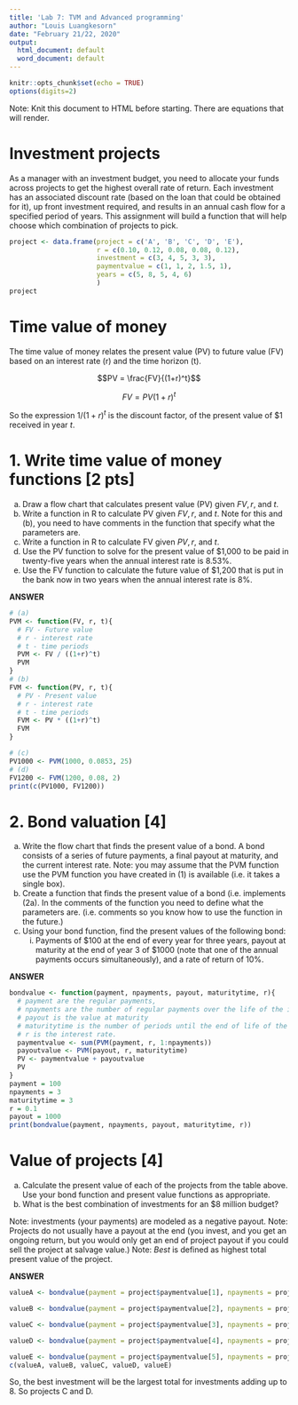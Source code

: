 ```yaml
---
title: 'Lab 7: TVM and Advanced programming'
author: "Louis Luangkesorn"
date: "February 21/22, 2020"
output:
  html_document: default
  word_document: default
---
```


```r
knitr::opts_chunk$set(echo = TRUE)
options(digits=2)
```

Note: Knit this document to HTML before starting. There are equations that will render.

# Investment projects

As a manager with an investment budget, you need to allocate your funds across projects to get the highest overall rate of return. Each investment has an associated discount rate (based on the loan that could be obtained for it), up front investment required, and results in an annual cash flow for a specified period of years.  This assignment will build a function that will help choose which combination of projects to pick.

```r
project <- data.frame(project = c('A', 'B', 'C', 'D', 'E'),
                      r = c(0.10, 0.12, 0.08, 0.08, 0.12),
                      investment = c(3, 4, 5, 3, 3),
                      paymentvalue = c(1, 1, 2, 1.5, 1),
                      years = c(5, 8, 5, 4, 6)
                      )
project
```
# Time value of money

The time value of money relates the present value (PV) to future value (FV) based on an interest rate (r) and the time horizon (t).

$$PV = \frac{FV}{(1+r)^t}$$

$$FV = PV {(1+r)^t}$$

So the expression $1/(1+r)^t$ is the discount factor, of the present value of \$1 received in year $t$.

# 1. Write time value of money functions [2 pts]

a. Draw a flow chart that calculates present value (PV) given $FV, r$, and $t$.
b. Write a function in R to calculate PV given $FV, r,$ and $t$. Note for this and (b), you need to have comments in the function that specify what the parameters are.
c. Write a function in R to calculate FV given $PV, r,$ and $t$.
d. Use the PV function to solve for the present value of \$1,000 to be paid in twenty-five years when the annual interest rate is 8.53\%.
e. Use the FV function to calculate the future value of \$1,200 that is put in the bank now in two years when the annual interest rate is 8\%.

**ANSWER**

```r
# (a)
PVM <- function(FV, r, t){
  # FV - Future value
  # r - interest rate
  # t - time periods
  PVM <- FV / ((1+r)^t)
  PVM
}
# (b)
FVM <- function(PV, r, t){
  # PV - Present value
  # r - interest rate
  # t - time periods
  FVM <- PV * ((1+r)^t)
  FVM
}

# (c)
PV1000 <- PVM(1000, 0.0853, 25)
# (d)
FV1200 <- FVM(1200, 0.08, 2)
print(c(PV1000, FV1200))
```

# 2.  Bond valuation [4]

a.  Write the flow chart that finds the present value of a bond. A bond consists of a series of future payments, a final payout at maturity,  and the current interest rate. Note: you may assume that the PVM function use the PVM function you have created in (1) is available (i.e. it takes a single box).  
b.  Create a function that finds the present value of a bond (i.e. implements (2a).  In the comments of the function you need to define what the parameters are. (i.e. comments so you know how to use the function in the future.)
c.  Using your bond function, find the present values of the following bond:
    (i)  Payments of \$100 at the end of every year for three years, payout at maturity at the end of year 3 of \$1000 (note that one of the annual payments occurs simultaneously), and a rate of return of 10\%.

**ANSWER**

```r
bondvalue <- function(payment, npayments, payout, maturitytime, r){
  # payment are the regular payments,
  # npayments are the number of regular payments over the life of the investment
  # payout is the value at maturity
  # maturitytime is the number of periods until the end of life of the investment 
  # r is the interest rate.
  paymentvalue <- sum(PVM(payment, r, 1:npayments))
  payoutvalue <- PVM(payout, r, maturitytime)
  PV <- paymentvalue + payoutvalue
  PV
}
payment = 100
npayments = 3
maturitytime = 3
r = 0.1
payout = 1000
print(bondvalue(payment, npayments, payout, maturitytime, r))
```

# Value of projects [4]

a.  Calculate the present value of each of the projects from the table above.  Use your bond function and present value functions as appropriate. 
b.  What is the best combination of investments for an \$8 million budget?

Note: investments (your payments) are modeled as a negative payout.
Note: Projects do not usually have a payout at the end (you invest, and you get an ongoing return, but you would only get an end of project payout if you could sell the project at salvage value.)
Note: *Best* is defined as highest total present value of the project.

**ANSWER**
```r
valueA <- bondvalue(payment = project$paymentvalue[1], npayments = project$years[1], payout = 0, maturitytime = project$years[1], r = project$r[1]) - project$investment[1]

valueB <- bondvalue(payment = project$paymentvalue[2], npayments = project$years[2], payout = 0, maturitytime = project$years[2], r = project$r[2]) - project$investment[2]

valueC <- bondvalue(payment = project$paymentvalue[3], npayments = project$years[1], payout = 0, maturitytime = project$years[3], r = project$r[3]) - project$investment[3]

valueD <- bondvalue(payment = project$paymentvalue[4], npayments = project$years[4], payout = 0, maturitytime = project$years[4], r = project$r[4]) - project$investment[4]

valueE <- bondvalue(payment = project$paymentvalue[5], npayments = project$years[5], payout = 0, maturitytime = project$years[5], r = project$r[5]) - project$investment[5]
c(valueA, valueB, valueC, valueD, valueE)
```

So, the best investment will be the largest total for investments adding up to 8. So projects C and D.

